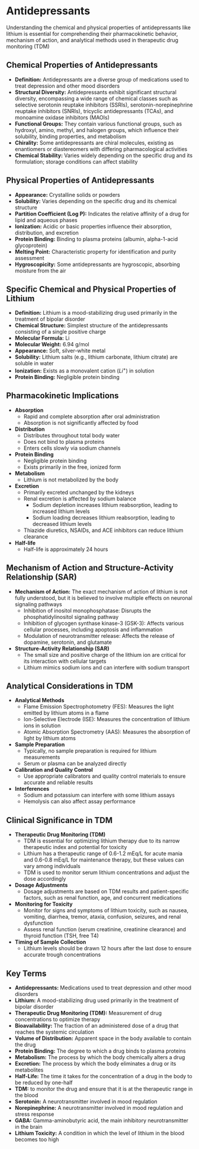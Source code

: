 # Antidepressants {-}

Understanding the chemical and physical properties of antidepressants like lithium is essential for comprehending their pharmacokinetic behavior, mechanism of action, and analytical methods used in therapeutic drug monitoring (TDM)

## **Chemical Properties of Antidepressants** {-}

*   **Definition:** Antidepressants are a diverse group of medications used to treat depression and other mood disorders
*   **Structural Diversity:** Antidepressants exhibit significant structural diversity, encompassing a wide range of chemical classes such as selective serotonin reuptake inhibitors (SSRIs), serotonin-norepinephrine reuptake inhibitors (SNRIs), tricyclic antidepressants (TCAs), and monoamine oxidase inhibitors (MAOIs)
*   **Functional Groups:** They contain various functional groups, such as hydroxyl, amino, methyl, and halogen groups, which influence their solubility, binding properties, and metabolism
*   **Chirality:** Some antidepressants are chiral molecules, existing as enantiomers or diastereomers with differing pharmacological activities
*   **Chemical Stability:** Varies widely depending on the specific drug and its formulation; storage conditions can affect stability

## **Physical Properties of Antidepressants** {-}

*   **Appearance:** Crystalline solids or powders
*   **Solubility:** Varies depending on the specific drug and its chemical structure
*   **Partition Coefficient (Log P):** Indicates the relative affinity of a drug for lipid and aqueous phases
*   **Ionization:** Acidic or basic properties influence their absorption, distribution, and excretion
*   **Protein Binding:** Binding to plasma proteins (albumin, alpha-1-acid glycoprotein)
*   **Melting Point:** Characteristic property for identification and purity assessment
*   **Hygroscopicity:** Some antidepressants are hygroscopic, absorbing moisture from the air

## **Specific Chemical and Physical Properties of Lithium** {-}

*   **Definition:** Lithium is a mood-stabilizing drug used primarily in the treatment of bipolar disorder
*   **Chemical Structure:** Simplest structure of the antidepressants consisting of a single positive charge
*   **Molecular Formula:** Li
*   **Molecular Weight:** 6.94 g/mol
*   **Appearance:** Soft, silver-white metal
*   **Solubility:** Lithium salts (e.g., lithium carbonate, lithium citrate) are soluble in water
*   **Ionization:** Exists as a monovalent cation ($Li^+$) in solution
*   **Protein Binding:** Negligible protein binding

## **Pharmacokinetic Implications** {-}

*   **Absorption**
    *   Rapid and complete absorption after oral administration
    *   Absorption is not significantly affected by food
*   **Distribution**
    *   Distributes throughout total body water
    *   Does not bind to plasma proteins
    *   Enters cells slowly via sodium channels
*   **Protein Binding**
    *   Negligible protein binding
    *   Exists primarily in the free, ionized form
*   **Metabolism**
    *   Lithium is not metabolized by the body
*   **Excretion**
    *   Primarily excreted unchanged by the kidneys
    *   Renal excretion is affected by sodium balance
        *   Sodium depletion increases lithium reabsorption, leading to increased lithium levels
        *   Sodium loading decreases lithium reabsorption, leading to decreased lithium levels
    *   Thiazide diuretics, NSAIDs, and ACE inhibitors can reduce lithium clearance
*   **Half-life**
    *   Half-life is approximately 24 hours

## **Mechanism of Action and Structure-Activity Relationship (SAR)** {-}

*   **Mechanism of Action:** The exact mechanism of action of lithium is not fully understood, but it is believed to involve multiple effects on neuronal signaling pathways
    *   Inhibition of inositol monophosphatase: Disrupts the phosphatidylinositol signaling pathway
    *   Inhibition of glycogen synthase kinase-3 (GSK-3): Affects various cellular processes, including apoptosis and inflammation
    *   Modulation of neurotransmitter release: Affects the release of dopamine, serotonin, and glutamate
*   **Structure-Activity Relationship (SAR)**
    *   The small size and positive charge of the lithium ion are critical for its interaction with cellular targets
    *   Lithium mimics sodium ions and can interfere with sodium transport

## **Analytical Considerations in TDM** {-}

*   **Analytical Methods**
    *   Flame Emission Spectrophotometry (FES): Measures the light emitted by lithium atoms in a flame
    *   Ion-Selective Electrode (ISE): Measures the concentration of lithium ions in solution
    *   Atomic Absorption Spectrometry (AAS): Measures the absorption of light by lithium atoms
*   **Sample Preparation**
    *   Typically, no sample preparation is required for lithium measurements
    *   Serum or plasma can be analyzed directly
*   **Calibration and Quality Control**
    *   Use appropriate calibrators and quality control materials to ensure accurate and reliable results
*   **Interferences**
    *   Sodium and potassium can interfere with some lithium assays
    *   Hemolysis can also affect assay performance

## **Clinical Significance in TDM** {-}

*   **Therapeutic Drug Monitoring (TDM)**
    *   TDM is essential for optimizing lithium therapy due to its narrow therapeutic index and potential for toxicity
    *   Lithium has a therapeutic range of 0.6-1.2 mEq/L for acute mania and 0.6-0.8 mEq/L for maintenance therapy, but these values can vary among individuals
    *   TDM is used to monitor serum lithium concentrations and adjust the dose accordingly
*   **Dosage Adjustments**
    *   Dosage adjustments are based on TDM results and patient-specific factors, such as renal function, age, and concurrent medications
*   **Monitoring for Toxicity**
    *   Monitor for signs and symptoms of lithium toxicity, such as nausea, vomiting, diarrhea, tremor, ataxia, confusion, seizures, and renal dysfunction
    *   Assess renal function (serum creatinine, creatinine clearance) and thyroid function (TSH, free T4)
*   **Timing of Sample Collection**
    *   Lithium levels should be drawn 12 hours after the last dose to ensure accurate trough concentrations

## **Key Terms** {-}

*   **Antidepressants:** Medications used to treat depression and other mood disorders
*   **Lithium:** A mood-stabilizing drug used primarily in the treatment of bipolar disorder
*   **Therapeutic Drug Monitoring (TDM):** Measurement of drug concentrations to optimize therapy
*   **Bioavailability:** The fraction of an administered dose of a drug that reaches the systemic circulation
*   **Volume of Distribution:** Apparent space in the body available to contain the drug
*   **Protein Binding:** The degree to which a drug binds to plasma proteins
*   **Metabolism:** The process by which the body chemically alters a drug
*   **Excretion:** The process by which the body eliminates a drug or its metabolites
*   **Half-Life:** The time it takes for the concentration of a drug in the body to be reduced by one-half
*   **TDM:** to monitor the drug and ensure that it is at the therapeutic range in the blood
*   **Serotonin:** A neurotransmitter involved in mood regulation
*   **Norepinephrine:** A neurotransmitter involved in mood regulation and stress response
*   **GABA:** Gamma-aminobutyric acid, the main inhibitory neurotransmitter in the brain
*   **Lithium Toxicity:** A condition in which the level of lithium in the blood becomes too high
